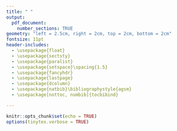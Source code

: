 ```yaml
---
title: " "
output:
  pdf_document:
    number_sections: TRUE
geometry: "left = 2.5cm, right = 2cm, top = 2cm, bottom = 2cm"
fontsize: 11pt
header-includes:
  - \usepackage{float}
  - \usepackage{sectsty}
  - \usepackage{paralist}
  - \usepackage{setspace}\spacing{1.5}
  - \usepackage{fancyhdr}
  - \usepackage{lastpage}
  - \usepackage{dcolumn}
  - \usepackage{natbib}\bibliographystyle{agsm}
  - \usepackage[nottoc, numbib]{tocbibind}

---
```


```r
knitr::opts_chunk$set(echo = TRUE)
options(tinytex.verbose = TRUE)
```

\allsectionsfont{\centering}
\subsectionfont{\raggedright}
\subsubsectionfont{\raggedright}

\pagenumbering{gobble}

\begin{centering}

\vspace{3cm}

```r
knitr::include_graphics("Img/kspp.png")
```

\vspace{1cm}

\Large
{\bf Gitam University}

\Large
{\bf Kautilya School of Public Policy}

\vspace{1cm}
\Large

\doublespacing
{\bf Exploring and Examining Dignity at work place: Using Mixed Research Methodology}

\vspace{0.5cm}

\normalsize
\singlespacing
By

\vspace{0.5 cm}

\Large

{\bf Shankar Mepparambath}

\vspace{1 cm}

in partial fulfillment of the requirement \\
for the degree of Masters   \\
in Public Policy

Guidance of \\

\Large

{\bf Dr Vasudha Katju}

\vspace{1 cm}

\normalsize
May 2022

\end{centering}

